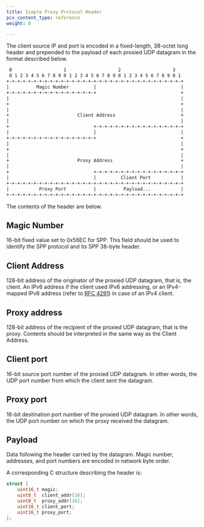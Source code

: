 ```yaml
---
title: Simple Proxy Protocol Header
pcx_content_type: reference
weight: 0

---
```


The client source IP and port is encoded in a fixed-length, 38-octet long header and prepended to the payload of each proxied UDP datagram in the format described below.

```txt
 0                   1                   2                   3
 0 1 2 3 4 5 6 7 8 9 0 1 2 3 4 5 6 7 8 9 0 1 2 3 4 5 6 7 8 9 0 1
+-+-+-+-+-+-+-+-+-+-+-+-+-+-+-+-+-+-+-+-+-+-+-+-+-+-+-+-+-+-+-+-+
|          Magic Number         |                               |
+-+-+-+-+-+-+-+-+-+-+-+-+-+-+-+-+                               +
|                                                               |
+                                                               +
|                                                               |
+                         Client Address                        +
|                                                               |
+                               +-+-+-+-+-+-+-+-+-+-+-+-+-+-+-+-+
|                               |                               |
+-+-+-+-+-+-+-+-+-+-+-+-+-+-+-+-+                               +
|                                                               |
+                                                               +
|                                                               |
+                         Proxy Address                         +
|                                                               |
+                               +-+-+-+-+-+-+-+-+-+-+-+-+-+-+-+-+
|                               |         Client Port           |
+-+-+-+-+-+-+-+-+-+-+-+-+-+-+-+-+-+-+-+-+-+-+-+-+-+-+-+-+-+-+-+-+
|           Proxy Port          |          Payload...           |
+-+-+-+-+-+-+-+-+-+-+-+-+-+-+-+-+-+-+-+-+-+-+-+-+-+-+-+-+-+-+-+-+
```

The contents of the header are below.

## Magic Number

16-bit fixed value set to 0x56EC for SPP. This field should be used to identify the SPP protocol and its SPP 38-byte header.

## Client Address

128-bit address of the originator of the proxied UDP datagram, that is, the client. An IPv6 address if the client used IPv6 addressing, or an IPv4-mapped IPv6 address (refer to [RFC 4291](https://tools.ietf.org/html/rfc4291)) in case of an IPv4 client.

## Proxy address

128-bit address of the recipient of the proxied UDP datagram, that is the proxy. Contents should be interpreted in the same way as the Client Address.

## Client port

16-bit source port number of the proxied UDP datagram. In other words, the UDP port number from which the client sent the datagram.

## Proxy port

16-bit destination port number of the proxied UDP datagram. In other words, the UDP port number on which the proxy received the datagram.

## Payload

Data following the header carried by the datagram.
Magic number, addresses, and port numbers are encoded in network byte order.

A corresponding C structure describing the header is:

```c
struct {
    uint16_t magic;
    uint8_t  client_addr[16];
    uint8_t  proxy_addr[16];
    uint16_t client_port;
    uint16_t proxy_port;
};
```
